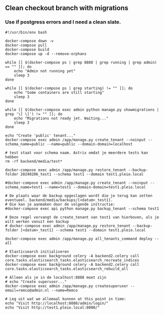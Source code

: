 ## Clean checkout branch with migrations

### Use if postgress errors and I need a clean slate.

```shell filename='checkout.sh' copy
#!/usr/bin/env bash

docker-compose down -v
docker-compose pull
docker-compose build
docker-compose up -d --remove-orphans

while [[ $(docker-compose ps | grep 8888 | grep running | grep admin) == "" ]]; do
	echo "Admin not running yet"
	sleep 3
done

while [[ $(docker-compose ps | grep starting) != "" ]]; do
	echo "Some containers are still starting"
	sleep 3
done

while [[ $(docker-compose exec admin python manage.py showmigrations | grep '\[ \]') != "" ]]; do
	echo "Migrations not ready jet. Waiting..."
	sleep 3
done

echo "Create 'public' tenant..."
docker-compose exec admin /app/manage.py create_tenant --noinput --schema_name=public --name=public --domain-domain=localhost

# test staat voor schema naam. Astrix omdat je meerdere tests kan hebben
rm -rf backend/media/test*

docker-compose exec admin /app/manage.py restore_tenant --backup-folder 20240206_test1 --schema test1 --domain test1.pleio.local

#docker-compose exec admin /app/manage.py create_tenant --noinput --schema_name=test1 --name=test1 --domain-domain=test1.pleio.local

# De plaats waar de backup opgeslagen wordt die je terug kan zetten eventueel. backend/media/backups/[<datum>_test1].
# Die kan je aanmaken door de volgende instructie:
#docker-compose exec api python manage.py backup_tenant --schema test1

# Deze regel vervangt de create_tenant van test1 van hierboven, als je wilt werken vanuit een backup
# docker-compose exec admin /app/manage.py restore_tenant --backup-folder [<datum>_test1] --schema test1 --domain test1.pleio.local

docker-compose exec admin /app/manage.py all_tenants_command deploy --all

# Elasticsearch initialiseren
docker-compose exec background celery -A backend2.celery call core.tasks.elasticsearch_tasks.elasticsearch_recreate_indices
docker-compose exec background celery -A backend2.celery call core.tasks.elasticsearch_tasks.elasticsearch_rebuild_all

# Alleen als je in de localhost:8888 moet zijn
# echo "Create superuser..."
docker-compose exec admin /app/manage.py createsuperuser --email=remco@admin.nl --name=Remco

# Leg uit wat we allemaal kunnen at this point in time:
echo "Visit http://localhost:8888/admin/login/"
echo "Visit http://test1.pleio.local:8000/"
```
